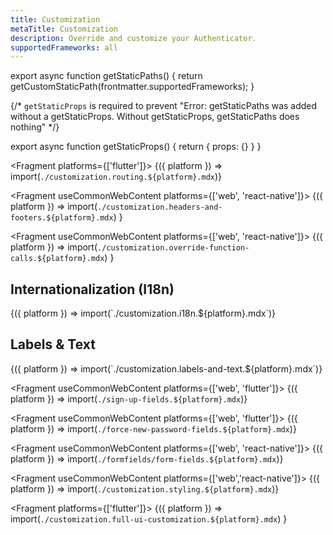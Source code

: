 ```yaml
---
title: Customization
metaTitle: Customization
description: Override and customize your Authenticator.
supportedFrameworks: all
---
```



export async function getStaticPaths() {
  return getCustomStaticPath(frontmatter.supportedFrameworks);
}

{/*  `getStaticProps` is required to prevent "Error: getStaticPaths was added without a getStaticProps. Without getStaticProps, getStaticPaths does nothing" */}

export async function getStaticProps() {
  return { props: {} }
}

<Fragment platforms={['flutter']}>
  {({ platform }) => import(`./customization.routing.${platform}.mdx`)}
</Fragment>

<Fragment useCommonWebContent platforms={['web', 'react-native']}>
  {({ platform }) =>
    import(`./customization.headers-and-footers.${platform}.mdx`)
  }
</Fragment>

<Fragment useCommonWebContent platforms={['web', 'react-native']}>
  {({ platform }) =>
    import(`./customization.override-function-calls.${platform}.mdx`)
  }
</Fragment>

## Internationalization (I18n)

<Fragment useCommonWebContent>
  {({ platform }) => import(`./customization.i18n.${platform}.mdx`)}
</Fragment>

## Labels & Text

<Fragment useCommonWebContent>
  {({ platform }) => import(`./customization.labels-and-text.${platform}.mdx`)}
</Fragment>

<Fragment useCommonWebContent platforms={['web', 'flutter']}>
  {({ platform }) => import(`./sign-up-fields.${platform}.mdx`)}
</Fragment>

<Fragment  useCommonWebContent platforms={['web', 'flutter']}>
  {({ platform }) => import(`./force-new-password-fields.${platform}.mdx`)}
</Fragment>

<Fragment useCommonWebContent platforms={['web', 'react-native']}>
  {({ platform }) => import(`./formfields/form-fields.${platform}.mdx`)}
</Fragment>

<Fragment useCommonWebContent platforms={['web','react-native']}>
  {({ platform }) => import(`./customization.styling.${platform}.mdx`)}
</Fragment>

<Fragment platforms={['flutter']}>
  {({ platform }) =>
    import(`./customization.full-ui-customization.${platform}.mdx`)
  }
</Fragment>

